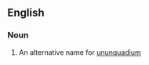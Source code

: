 ==English==

===Noun===
{{en-noun|sg=[[eka]]-[[lead]]|-}}

#{{element}} An alternative name for [[ununquadium]]